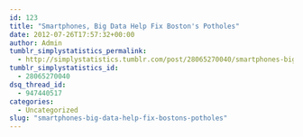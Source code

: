 ```yaml
---
id: 123
title: "Smartphones, Big Data Help Fix Boston's Potholes"
date: 2012-07-26T17:57:32+00:00
author: Admin
tumblr_simplystatistics_permalink:
  - http://simplystatistics.tumblr.com/post/28065270040/smartphones-big-data-help-fix-bostons-potholes
tumblr_simplystatistics_id:
  - 28065270040
dsq_thread_id:
  - 947440517
categories:
  - Uncategorized
slug: "smartphones-big-data-help-fix-bostons-potholes"
---
```

[](http://www.informationweek.com/news/software/info_management/240004303)
